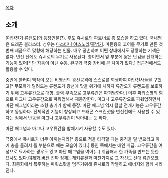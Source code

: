 [[목차]]

== 소개 ==
[마탄전기 류켄도]의 등장인물(?). [[후도 쥬시로]]의 파트너로 총 모습을 하고 있다. 국내명은 드래곤 블라스터. 성우는 [[마스타니 야스노리]]/[[홍범기]]. 마탄용의 코어를 무기로 만든 첫번째 제품으로 맞형에 해당하는 인물. 매우 공손하며 어떤 상태에서도 당황하는 기색은 없다. 변신 전에도 쥬시로의 무기로 사용된다. 총이면서 앞 부분에 짧은 단검을 전개하는 기능이 있어[* 단 자동이 아닌 수동. 완구와 극중 장비에 큰 차이가 없다.] 접근전에서도 활용할 수 있다.

중반에 블러디 백작이 모는 비행선의 광선공격에 스스로를 희생하여 마탄전사들을 구했고[* 무모하게 달려드는 류켄도가 광선에 맞을 위기에 처하자 류간오가 류켄도를 보호하기 위해 고우류간으로 대항, 출력 부족으로 고우류간은 파괴당한다.] 이후 파워스팟의 힘으로 마그나 고우류간으로 파워업해서 재등장한다. 마그나 고우류간으로 파워업하면서 마단 매그넘이라는 소형 총기가 함께 등장. 마단 매그넘 역시 칼날 전개기능은 고우류간하고 동일하다. 전체적인 기능이 향상되고 드래곤 스크린샷을 변신전에도 사용할 수 있다는 점에서 반동을 마그나 고우류간이 막아내는 듯 하다.

마단 매그넘과 마그나 고우류간을 합체시켜 사용할 수도 있다.

극중에서 쥬시로가 너무 아끼는지라[* 총으로 적을 타격할 때는 충격을 덜 받으라고 아예 총을 돌려서 틀 부분으로 패는 모습이 있다.] 동인 쪽에서는 애인 취급. 고우류간을 여성으로 묘사하는 경우도 있고 마단 매그넘을 여아(...) 취급해서 한 가족을 만드는 듯한 묘사도 있다.[http://www.pixiv.net/member_illust.php?mode=medium&illust_id=2674210 여체화 버전] 진짜 정체는게키류켄과 마찬가지로 그 자신도 선대 류간오였다. 최종화에서 폭주하는 파워스팟을 멈추기위해 쥬시로와 작별하고 에너지와 함께 사라진다.
